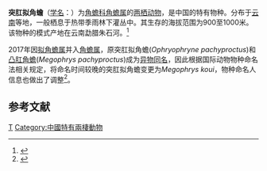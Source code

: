 {{Speciesbox
| taxon = Megophrys koui 
| authority = Mahony, Foley, Biju, and Teeling, 2017
| synonyms = 
* ''Ophryophryne pachyproctus'' Kou, 1985 
| synonyms_ref = <ref>{{cite journal |last1=Mahony |first1=Stephen |last2=Foley |first2=Nicole M. |last3=Biju |first3=S.D. |last4=Teeling |first4=Emma C. |title=Evolutionary History of the Asian Horned Frogs (Megophryinae): Integrative Approaches to Timetree Dating in the Absence of a Fossil Record |journal=Molecular Biology and Evolution |date=2017-01-18 |pages=msw267 |doi=10.1093/molbev/msw267}}</ref>
}}

'''突肛拟角蟾'''（[[学名|学名]]：{{lang|la|''Megophrys koui ''}}）为[[角蟾科|角蟾科]][[角蟾属|角蟾属]]的[[两栖动物|两栖动物]]，是中国的特有物种。分布于[[云南|云南]]等地，一般栖息于热带季雨林下灌丛中。其生存的海拔范围为900至1000米。该物种的模式产地在云南勐腊朱石河。<ref name='id4858'>{{cite web| url =http://www.bioinfo.cn/db05/BjdwSpecies.php?action=view&id=4858| title =突肛拟角蟾| work =《中国动物物种编目数据库》| publisher =中国科学院微生物研究所| author =中国科学院动物研究所| accessdate =2009-04-11| deadurl =yes| archiveurl =https://web.archive.org/web/20160305104332/http://www.bioinfo.cn/db05/BjdwSpecies.php?action=view&id=4858| archivedate =2016-03-05}}</ref>

2017年因[[拟角蟾属|拟角蟾属]]并入[[角蟾属|角蟾属]]，原突肛拟角蟾(''Ophryophryne pachyproctus'')和[[凸肛角蟾|凸肛角蟾]](''Megophrys pachyproctus'')成为[[异物同名|异物同名]]，因此根据国际动物物种命名法相关规定，将命名时间较晚的突肛拟角蟾变更为''Megophrys koui''，物种命名人信息也做出了调整<ref>{{cite journal |last1=Kai |first1=Wang |last2=Jinlong |first2=Ren |last3=Hongman |first3=Chen |last4=Zhitong |first4=Lyu |last5=Xianguang |first5=Guo |last6=Ke |first6=Jiang |last7=Jinmin |first7=Chen |last8=Jiatang |first8=Li |last9=Peng |first9=Guo |last10=Yingyong |first10=Wang |last11=Jing |first11=Che |title=The updated checklists of amphibians and reptiles of China |journal=Biodiversity Science |date=2020-02-20 |volume=28 |issue=2 |pages=189 |doi=10.17520/biods.2019238}}</ref>。

== 参考文献 ==
{{reflist}}
{{taxonbar|from=Q976716}}
{{amphibian-stub}}

[[Category:角蟾属|T]]
[[Category:中國特有兩棲動物|Category:中國特有兩棲動物]]